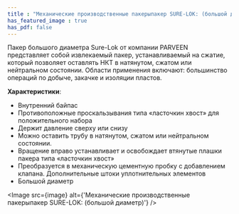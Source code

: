 ```yaml
---
title : "Механические производственные пакерыпакер SURE-LOK: (большой диаметр)"
has_featured_image : true
has_pdf: false
---
```


Пакер большого диаметра Sure-Lok от компании PARVEEN представляет собой извлекаемый пакер, устанавливаемый на сжатие, который позволяет оставлять НКТ в натянутом, сжатом или нейтральном состоянии.
Области применения включают: большинство операций по добыче, закачке и изоляции пластов.

**Характеристики**:
* Внутренний байпас
* Противоположные проскальзывания типа «ласточкин хвост» для положительного набора
* Держит давление сверху или снизу
* Можно оставить трубу в натянутом, сжатом или нейтральном состоянии.
* Вращение вправо устанавливает и освобождает втянутые плашки пакера типа «ласточкин хвост»
* Преобразуется в механическую цементную пробку с добавлением клапана. Дополнительные штоки уплотнительных элементов
* Большой диаметр


<Image src={image} alt={'Механические производственные пакерыпакер SURE-LOK: (большой диаметр)'} />
